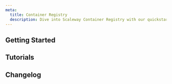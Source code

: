 ```yaml
---
meta:
  title: Container Registry
  description: Dive into Scaleway Container Registry with our quickstart guides, how-tos, tutorials and more.
---
```


<ProductHeader
   productName="Container Registry"
   productLogo="containerRegistry"
   description="Container Registry is a fully-managed mutualized container registry designed to facilitate the storage, management, and deployment of container images."
   url="/containers/container-registry/quickstart/"
   label="Container Registry Quickstart"
/>

## Getting Started

<Grid>
    <SummaryCard
        title="Quickstart"
        icon="rocket"
        description="Learn how to create a Container Registry namespace and more, in a few steps."
        label="View Quickstart"
        url="/containers/container-registry/quickstart/"
    />
    <SummaryCard
        title="Concepts"
        icon="info"
        description="Core concepts that give you a better understanding of Container Registry."
        label="View Concepts"
        url="/containers/container-registry/concepts/"
    />
    <SummaryCard
        title="How-Tos"
        icon="help-circle-outline"
        description="Learn how to use Container Registry via the Scaleway console."
        label="View How-Tos"
        url="/containers/container-registry/how-to/"
    />
</Grid>


## Tutorials

<Grid>
    <DefaultCard
        title="How to use Scaleway Container Registry with GitHub Actions"
        url="/tutorials/use-container-registry-github-actions/"
        label="Read more"
    />
    <DefaultCard
        title="Deploying a Software as-a-Service application with Scaleway"
        url="/tutorials/deploy-saas-application/"
        label="Read more"
    />
    <DefaultCard
        title="Deploying Umami web analytics on Serverless Containers"
        url="/tutorials/deploy-umami-on-serverless-containers/"
        label="Read more"
    />
    <DefaultCard
        title="Deploying Laravel 10.x on Serverless Containers"
        url="/tutorials/deploy-laravel-on-serverless-containers/"
        label="Read more"
    />
</Grid>

<ClickableBanner
    productLogo="cli"
    title="Container Registry API"
    description="Manage your Container Registry namespaces and images using the Scaleway API."
    url="https://www.scaleway.com/en/developers/api/registry/"
    label="Go to Container Registry API"
/>

## Changelog

<ChangelogList
    productName="container-registry"
    numberOfChanges={3}
/>